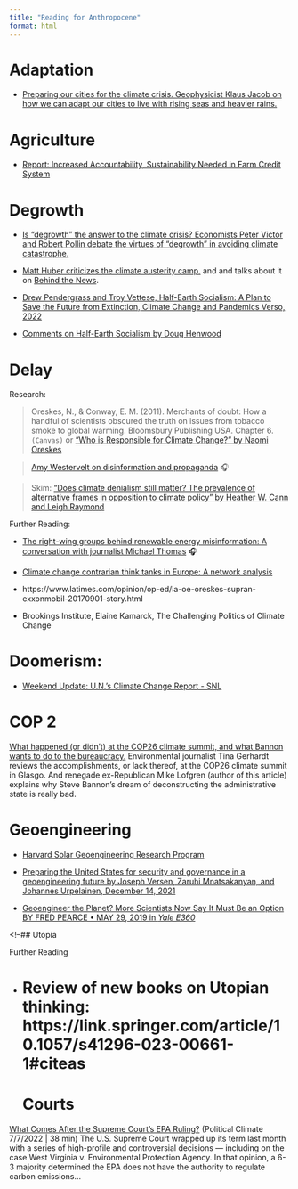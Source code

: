 ```yaml
---
title: "Reading for Anthropocene"
format: html
---
```



# Adaptation 

- [Preparing our cities for the climate crisis. Geophysicist Klaus Jacob on how we can adapt our cities to live with rising seas and heavier rains.](https://kpfa.org/episode/behind-the-news-october-14-2021/)

# Agriculture

- [Report: Increased Accountability, Sustainability Needed in Farm Credit System ](https://www.sfntoday.com/2024/01/08/report-increased-accountability-sustainability-needed-in-farm-credit-system/)

# Degrowth

- [Is “degrowth” the answer to the climate crisis? Economists Peter Victor and Robert Pollin debate the virtues of “degrowth” in avoiding climate catastrophe.](https://kpfa.org/episode/behind-the-news-november-4-2021/)

- [Matt Huber criticizes the climate austerity camp.](https://newleftreview.org/sidecar/posts/mish-mash-ecologism) and and talks about it on [Behind the News](https://kpfa.org/episode/behind-the-news-august-25-2022/).

- [Drew Pendergrass and Troy Vettese, Half-Earth Socialism: A Plan to Save the Future from Extinction, Climate Change and Pandemics Verso, 2022](https://www.versobooks.com/books/3818-half-earth-socialism)

- [Comments on Half-Earth Socialism by Doug Henwood](https://lbo-news.com/2022/10/17/comments-on-half-earth-socialism/)

# Delay

Research: 

> Oreskes, N., & Conway, E. M. (2011). Merchants of doubt: How a handful of scientists obscured the truth on issues from tobacco smoke to global warming. Bloomsbury Publishing USA. Chapter 6.  `(Canvas)` or ["Who is Responsible for Climate Change?" by Naomi Oreskes](https://www.merchantsofdoubt.org/home/video-resources/)

> [Amy Westervelt on disinformation and propaganda](https://www.volts.wtf/p/volts-podcast-amy-westervelt-on-disinformation#details) 🎧 

> Skim: ["Does climate denialism still matter? The prevalence of alternative frames in opposition to climate policy" by Heather W. Cann and Leigh Raymond](https://www.tandfonline.com/doi/full/10.1080/09644016.2018.1439353)

Further Reading: 

- [The right-wing groups behind renewable energy misinformation: A conversation with journalist Michael Thomas](https://www.volts.wtf/p/the-right-wing-groups-behind-renewable) 🎧 

- [Climate change contrarian think tanks in Europe: A network analysis](Climate change contrarian think tanks in Europe: A network analysis)

- https://www.latimes.com/opinion/op-ed/la-oe-oreskes-supran-exxonmobil-20170901-story.html

- Brookings Institute, Elaine Kamarck, The Challenging Politics of Climate Change 

# Doomerism: 

- [Weekend Update: U.N.'s Climate Change Report - SNL](https://www.youtube.com/watch?v=07oe1m67eik)


# COP 2

[What happened (or didn’t) at the COP26 climate summit, and what Bannon wants to do to the bureaucracy.](https://kpfa.org/episode/behind-the-news-november-18-2021/) Environmental journalist Tina Gerhardt reviews the accomplishments, or lack thereof, at the COP26 climate summit in Glasgo. And renegade ex-Republican Mike Lofgren (author of this article) explains why Steve Bannon’s dream of deconstructing the administrative state is really bad.

# Geoengineering

- [Harvard Solar Geoengineering Research Program](https://geoengineering.environment.harvard.edu/geoengineering)

- [Preparing the United States for security and governance in a geoengineering future by Joseph Versen, Zaruhi Mnatsakanyan, and Johannes Urpelainen, December 14, 2021](https://www.brookings.edu/articles/preparing-the-united-states-for-security-and-governance-in-a-geoengineering-future/)

- [Geoengineer the Planet? More Scientists Now Say It Must Be an Option BY FRED PEARCE • MAY 29, 2019 in *Yale E360*](https://e360.yale.edu/features/geoengineer-the-planet-more-scientists-now-say-it-must-be-an-option)


<!--## Utopia


Further Reading

- Review of new books on Utopian thinking: https://link.springer.com/article/10.1057/s41296-023-00661-1#citeas
=======
# Courts


[What Comes After the Supreme Court's EPA Ruling?](https://www.politicalclimatepodcast.com/episodes/episode/23e11679/what-comes-after-the-supreme-courts-epa-ruling)
(Political Climate 7/7/2022
|
38 min)
The U.S. Supreme Court wrapped up its term last month with a series of high-profile and controversial decisions — including on the case West Virginia v. Environmental Protection Agency. In that opinion, a 6-3 majority determined the EPA does not have the authority to regulate carbon emissions...
